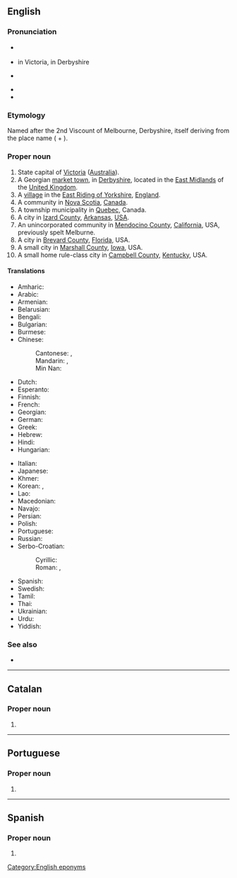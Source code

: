 ==English==
{{wikipedia}}
{{slim-wikipedia|Melbourne (disambiguation)}}

===Pronunciation===
* {{a|AusE}} {{IPA|/ˈmɛlbn̩/|/ˈmælbn̩/|lang=en}}
* {{a|UK}} {{IPA|/ˈmɛl.bən/|lang=en}} in Victoria, {{IPA|/ˈmɛl.bɔːn/|lang=en}} in Derbyshire
* {{a|US}} {{IPA|/ˈmɛl.bɚn/|lang=en}}
* {{audio|En-au-Melbourne.oga|Audio (AUS)|lang=en}}
* {{hyphenation|Mel|bourne|lang=en}}

===Etymology===
Named after the 2nd Viscount of Melbourne, Derbyshire, itself deriving from the {{etyl|ang|-}} place name {{m|ang|Mileburne}} ({{cog|ang|mylen||mill}} + {{m|ang|burne||stream}}).

===Proper noun===
{{en-proper noun}}

# State capital of [[Victoria]] ([[Australia]]).
# A Georgian [[market town]], in [[Derbyshire]], located in the [[East Midlands]] of the [[United Kingdom]].
# A [[village]] in the [[East Riding of Yorkshire]], [[England]].
# A community in [[Nova Scotia]], [[Canada]].
# A township municipality in [[Quebec]], Canada.
# A city in [[Izard County]], [[Arkansas]], [[USA]].
# An unincorporated community in [[Mendocino County]], [[California]], USA, previously spelt Melburne.
# A city in [[Brevard County]], [[Florida]], USA.
# A small city in [[Marshall County]], [[Iowa]], USA.
# A small home rule-class city in [[Campbell County]], [[Kentucky]], USA.

====Translations====
{{trans-top|city in Australia}}
* Amharic: {{t|am|መልበርን}}
* Arabic: {{t|ar|مِلْبُورْن|m|tr=melborn}}
* Armenian: {{t|hy|Մելբուռն}}
* Belarusian: {{t|be|Ме́льбурн|m}}
* Bengali: {{t|bn|মেলবোর্ন}}
* Bulgarian: {{t|bg|Ме́лбърн|m}}
* Burmese: {{t|my|မဲလ်ဘုန်း}}
* Chinese:
*: Cantonese: {{t|yue|墨爾本}}, {{t|yue|墨尔本|tr=mak6 ji5 bun2}}
*: Mandarin: {{t+|cmn|墨爾本|sc=Hani}}, {{t+|cmn|墨尔本|tr=Mò'ěrběn|sc=Hani}}
*: Min Nan: {{t-needed|nan}}
* Dutch: {{t+|nl|Melbourne}}
* Esperanto: {{t|eo|Melburno}}
* Finnish: {{t|fi|Melbourne}}
* French: {{t+|fr|Melbourne}}
* Georgian: {{t|ka|მელბურნი}}
* German: {{t+|de|Melbourne|n}}
* Greek: {{t|el|Μελβούρνη|f}}
* Hebrew: {{t|he|מלבורן|tr=melburn}}
* Hindi: {{t|hi|मेलबॉर्न}}
* Hungarian: {{t+|hu|Melbourne}}
{{trans-mid}}
* Italian: {{t+|it|Melbourne|m}}
* Japanese: {{t|ja|メルボルン|tr=Meruborun}}
* Khmer: {{t|km|ម៉ែលប៊ន|tr=maelbun|sc=Khmr}}
* Korean: {{t|ko|^멜버른|sc=Hang}}, {{t|ko|^멜번|sc=Kore}}
* Lao: {{t|lo|ເມລເບີນ}}
* Macedonian: {{t|mk|Мелбурн|m}}
* Navajo: {{t|nv|Meelbonii}}
* Persian: {{t|fa|ملبورن|tr=melborn}}
* Polish: {{t+|pl|Melbourne|n}}
* Portuguese: {{t|pt|Melbourne|f}}
* Russian: {{t+|ru|Ме́льбурн|m}}
* Serbo-Croatian:
*: Cyrillic: {{t|sh|Мелбурн|m|sc=Cyrl}}
*: Roman: {{t|sh|Melburn|m}}, {{t+|sh|Melbourne}}
* Spanish: {{t+|es|Melbourne|m}}
* Swedish: {{t|sv|Melbourne}}
* Tamil: {{t|ta|மெல்பேர்ண்}}
* Thai: {{t|th|เมลเบิร์น}}
* Ukrainian: {{t|uk|Ме́льбурн|m}}
* Urdu: {{t|ur|ملبورن|tr=melborn}}
* Yiddish: {{t|yi|מעלבאָרן|n}}
{{trans-bottom}}

===See also===
* {{l|en|Melbourn}}

{{C|en|Cities in Australia|Victoria|Towns in England|Villages in England|Nova Scotia|Quebec|Arkansas|California|Florida|Iowa|Kentucky}}

[[Category:English eponyms]]

----

==Catalan==

===Proper noun===
{{ca-proper noun}}

# {{l|en|Melbourne}}

----

==Portuguese==

===Proper noun===
{{pt-proper noun|f}}

# {{place|pt|city/state capital|s/Victoria|c/Australia|t1=Melbourne}}

----

==Spanish==
{{wikipedia|lang=es}}

===Proper noun===
{{es-proper noun|m}}

# {{place|es|city|c/Australia|t1=Melbourne}}